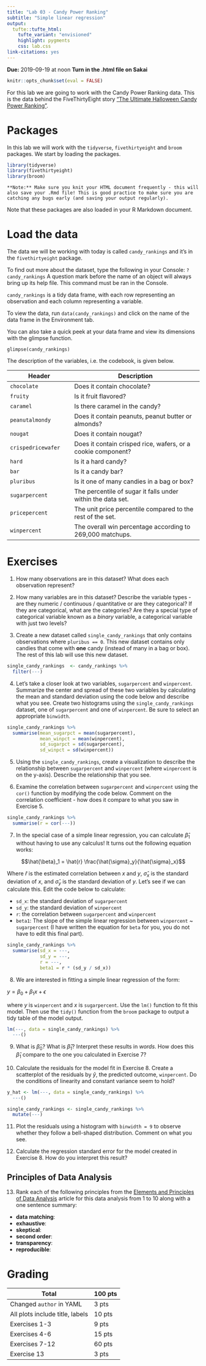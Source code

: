 ```yaml
---
title: "Lab 03 - Candy Power Ranking"
subtitle: "Simple linear regression"
output: 
  tufte::tufte_html:
    tufte_variant: "envisioned"
    highlight: pygments
    css: lab.css
link-citations: yes
---
```



**Due:** 2019-09-19 at noon
**Turn in the .html file on Sakai**

```r
knitr::opts_chunk$set(eval = FALSE)
```

For this lab we are going to work with the Candy Power Ranking data. This is the data behind the FiveThirtyEight story ["The Ultimate Halloween Candy Power Ranking"](https://fivethirtyeight.com/features/the-ultimate-halloween-candy-power-ranking/).

# Packages

In this lab we will work with the `tidyverse`, `fivethirtyeight` and `broom` packages. We start by loading the packages.

```r
library(tidyverse)
library(fivethirtyeight)
library(broom)
```

```marginfigure
**Note:** Make sure you knit your HTML document frequently - this will also save your .Rmd file! This is good practice to make sure you are catching any bugs early (and saving your output regularly).
```
Note that these packages are also loaded in your R Markdown document.

# Load the data

The data we will be working with today is called `candy_rankings` and it's in the `fivethirtyeight` package.

To find out more about the dataset, type the following in your Console: `?candy_rankings` A question mark before the name of an object will always bring up its help file. This command must be ran in the Console.

`candy_rankings` is a tidy data frame, with each row representing an observation and each column representing a variable.

To view the data, run `data(candy_rankings)` and click on the name of the data frame in the Environment tab.

You can also take a quick peek at your data frame and view its dimensions with the glimpse function.

`glimpse(candy_rankings)`

The description of the variables, i.e. the codebook, is given below.

 Header                        |  Description
----------------|--------------------------------
`chocolate` | Does it contain chocolate?
`fruity` | Is it fruit flavored?
`caramel` | Is there caramel in the candy?
`peanutalmondy` | Does it contain peanuts, peanut butter or almonds?
`nougat` | Does it contain nougat?
`crispedricewafer` | Does it contain crisped rice, wafers, or a cookie component?
`hard` | Is it a hard candy?
`bar` | Is it a candy bar?
`pluribus` | Is it one of many candies in a bag or box?
`sugarpercent` | The percentile of sugar it falls under within the data set.
`pricepercent` | The unit price percentile compared to the rest of the set.
`winpercent` | The overall win percentage according to 269,000 matchups.

# Exercises

1. How many observations are in this dataset? What does each observation represent?

2. How many variables are in this dataset? Describe the variable types - are they numeric / continuous / quantitative or are they categorical? If they are categorical, what are the categories? Are they a special type of categorical variable known as a _binary_ variable, a categorical variable with just two levels? 

3. Create a new dataset called `single_candy_rankings` that only contains observations where `pluribus == 0`. This new dataset contains only candies that come with **one** candy (instead of many in a bag or box). The rest of this lab will use this new dataset.

```r
single_candy_rankings  <- candy_rankings %>%
  filter(---)
```

4. Let's take a closer look at two variables, `sugarpercent` and `winpercent`. Summarize the center and spread of these two variables by calculating the mean and standard deviation using the code below and describe what you see. Create two histograms using the `single_candy_rankings` dataset, one of `sugarpercent` and one of `winpercent`. Be sure to select an appropriate `binwidth`.

```r
single_candy_rankings %>%
  summarise(mean_sugarpct = mean(sugarpercent),
            mean_winpct = mean(winpercent),
            sd_sugarpct = sd(sugarpercent),
            sd_winpct = sd(winpercent))
```

5. Using the `single_candy_rankings`, create a visualization to describe the relationship between `sugarpercent` and `winpercent` (where `winpercent` is on the y-axis). Describe the relationship that you see.

6. Examine the correlation between `sugarpercent` and `winpercent` using the `cor()` function by modifying the code below. Comment on the correlation coefficient - how does it compare to what you saw in Exercise 5. 

```r
single_candy_rankings %>%
  summarise(r = cor(---))
```

7. In the special case of a simple linear regression, you can calculate $\hat{\beta}_1$ without having to use any calculus! It turns out the following equation works:

$$\hat{\beta}_1 = \hat{r} \frac{\hat{\sigma}_y}{\hat{\sigma}_x}$$

Where $\hat{r}$ is the estimated correlation between $x$ and $y$, $\hat{\sigma}_x$ is the standard deviation of $x$, and $\hat{\sigma}_y$ is the standard deviation of $y$. Let's see if we can calculate this. Edit the code below to calculate:

* `sd_x`: the standard deviation of `sugarpercent`  
* `sd_y`: the standard deviation of `winpercent`  
* `r`: the correlation between `sugarpercent` and `winpercent`
* `beta1`: The slope of the simple linear regression between `winpercent` ~ `sugarpercent` (I have written the equation for `beta` for you, you do not have to edit this final part).


```r
single_candy_rankings %>%
  summarise(sd_x = ---,
            sd_y = ---,
            r = ---,
            beta1 = r * (sd_y / sd_x))
```

8. We are interested in fitting a simple linear regression of the form:

$y = \beta_0 + \beta_1x + \epsilon$

where $y$ is `winpercent` and $x$ is `sugarpercent`. Use the `lm()` function to fit this model. Then use the `tidy()` function from the `broom` package to output a tidy table of the model output.

```r
lm(---, data = single_candy_rankings) %>%
  ---()
```

9. What is $\hat{\beta}_0$? What is $\hat{\beta}_1$? Interpret these results in _words_. How does this $\hat{\beta}_1$ compare to the one you calculated in Exercise 7?


10. Calculate the residuals for the model fit in Exercise 8. Create a scatterplot of the residuals by $\hat{y}$, the predicted outcome, `winpercent`. Do the conditions of linearity and constant variance seem to hold?

```r
y_hat <- lm(---, data = single_candy_rankings) %>%
  ---()

single_candy_rankings <- single_candy_rankings %>%
  mutate(---)
```

11. Plot the residuals using a histogram with `binwidth = 9` to observe whether they follow a bell-shaped distribution. Comment on what you see.

12. Calculate the regression standard error for the model created in Exercise 8. How do you interpret this result?

## Principles of Data Analysis

13. Rank each of the following principles from the [Elements and Principles of Data Analysis](https://arxiv.org/pdf/1903.07639.pdf) article for this data analysis from 1 to 10 along with a one sentence summary:

- **data matching**: 
- **exhaustive**: 
- **skeptical**:
- **second order**:
- **transparency**:
- **reproducible**:



# Grading

Total                          | 100 pts
-------------------------------|--------
Changed `author` in YAML       | 3 pts
All plots include title, labels | 10 pts
Exercises 1-3                   | 9 pts
Exercises 4-6                    | 15 pts
Exercises 7-12                  | 60 pts
Exercise 13                   | 3 pts
